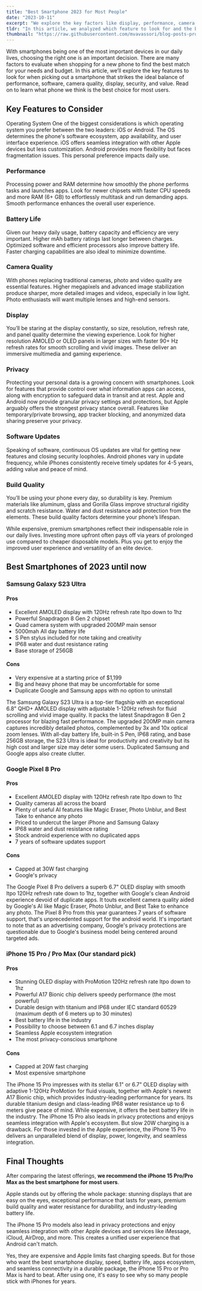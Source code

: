 ```yaml
---
title: "Best Smartphone 2023 for Most People"
date: "2023-10-11"
excerpt: "We explore the key factors like display, performance, camera quality, and privacy to consider when picking a new smartphone, then compare leading models from Apple, Samsung and Google, there's only one winner."
tldr: "In this article, we analyzed which feature to look for and the best smartphone for most people after comparing top models on criteria like display, performance, camera quality, and privacy. After reviewing offerings from Apple, Samsung and Google, we recommend the iPhone 15 Pro/Pro Max for its stunning display, exceptional speed, premium build quality, industry-leading battery life, top privacy protections, and seamless integration with Apple's ecosystem. The iPhone 15 Pro is the best smartphone overall for most people."
thumbnail: "https://raw.githubusercontent.com/mvavassori/blog-posts-product-reco/master/images/iphone-15-pro.webp"
---
```


With smartphones being one of the most important devices in our daily lives, choosing the right one is an important decision. There are many factors to evaluate when shopping for a new phone to find the best match for your needs and budget. In this article, we’ll explore the key features to look for when picking out a smartphone that strikes the ideal balance of performance, software, camera quality, display, security, and value. Read on to learn what phone we think is the best choice for most users.

## Key Features to Consider

Operating System One of the biggest considerations is which operating system you prefer between the two leaders: iOS or Android. The OS determines the phone's software ecosystem, app availability, and user interface experience. iOS offers seamless integration with other Apple devices but less customization. Android provides more flexibility but faces fragmentation issues. This personal preference impacts daily use.

### Performance

Processing power and RAM determine how smoothly the phone performs tasks and launches apps. Look for newer chipsets with faster CPU speeds and more RAM (6+ GB) to effortlessly multitask and run demanding apps. Smooth performance enhances the overall user experience.

### Battery Life

Given our heavy daily usage, battery capacity and efficiency are very important. Higher mAh battery ratings last longer between charges. Optimized software and efficient processors also improve battery life. Faster charging capabilities are also ideal to minimize downtime.

### Camera Quality

With phones replacing traditional cameras, photo and video quality are essential features. Higher megapixels and advanced image stabilization produce sharper, more detailed images and videos, especially in low light. Photo enthusiasts will want multiple lenses and high-end sensors.

### Display

You’ll be staring at the display constantly, so size, resolution, refresh rate, and panel quality determine the viewing experience. Look for higher resolution AMOLED or OLED panels in larger sizes with faster 90+ Hz refresh rates for smooth scrolling and vivid images. These deliver an immersive multimedia and gaming experience.

### Privacy

Protecting your personal data is a growing concern with smartphones. Look for features that provide control over what information apps can access, along with encryption to safeguard data in transit and at rest. Apple and Android now provide granular privacy settings and protections, but Apple arguably offers the strongest privacy stance overall. Features like temporary/private browsing, app tracker blocking, and anonymized data sharing preserve your privacy.

### Software Updates

Speaking of software, continuous OS updates are vital for getting new features and closing security loopholes. Android phones vary in update frequency, while iPhones consistently receive timely updates for 4-5 years, adding value and peace of mind.

### Build Quality

You’ll be using your phone every day, so durability is key. Premium materials like aluminum, glass and Gorilla Glass improve structural rigidity and scratch resistance. Water and dust resistance add protection from the elements. These build quality factors determine your phone’s lifespan.

While expensive, premium smartphones reflect their indispensable role in our daily lives. Investing more upfront often pays off via years of prolonged use compared to cheaper disposable models. Plus you get to enjoy the improved user experience and versatility of an elite device.

## Best Smartphones of 2023 until now

### Samsung Galaxy S23 Ultra

<CustomImage
  src="https://raw.githubusercontent.com/mvavassori/blog-posts-product-reco/master/images/samsung-galaxy-s23-ultra.webp"
  alt="Samsung Galaxy S23 Ultra"
  link="https://www.example.com"
/>

#### Pros

- Excellent AMOLED display with 120Hz refresh rate ltpo down to 1hz
- Powerful Snapdragon 8 Gen 2 chipset
- Quad camera system with upgraded 200MP main sensor
- 5000mah All day battery life
- S Pen stylus included for note taking and creativity
- IP68 water and dust resistance rating
- Base storage of 256GB

#### Cons

- Very expensive at a starting price of $1,199
- Big and heavy phone that may be uncomfortable for some
- Duplicate Google and Samsung apps with no option to uninstall

The Samsung Galaxy S23 Ultra is a top-tier flagship with an exceptional 6.8" QHD+ AMOLED display with adjustable 1-120Hz refresh for fluid scrolling and vivid image quality. It packs the latest Snapdragon 8 Gen 2 processor for blazing fast performance.
The upgraded 200MP main camera captures incredibly detailed photos, complemented by 3x and 10x optical zoom lenses. With all-day battery life, built-in S Pen, IP68 rating, and base 256GB storage, the S23 Ultra is ideal for productivity and creativity but its high cost and larger size may deter some users. Duplicated Samsung and Google apps also create clutter.

### Google Pixel 8 Pro

<CustomImage
  src="https://raw.githubusercontent.com/mvavassori/blog-posts-product-reco/master/images/google-pixel-8-pro.webp"
  alt="Google Pixel 8 Pro"
  link="https://www.example.com"
/>

#### Pros

- Excellent AMOLED display with 120Hz refresh rate ltpo down to 1hz
- Quality cameras all across the board
- Plenty of useful AI features like Magic Eraser, Photo Unblur, and Best Take to enhance any photo
- Priced to undercut the larger iPhone and Samsung Galaxy
- IP68 water and dust resistance rating
- Stock android experience with no duplicated apps
- 7 years of software updates support

#### Cons

- Capped at 30W fast charging
- Google's privacy

The Google Pixel 8 Pro delivers a superb 6.7" OLED display with smooth ltpo 120Hz refresh rate down to 1hz, together with Google's clean Android experience devoid of duplicate apps. It touts excellent camera quality aided by Google's AI like Magic Eraser, Photo Unblur, and Best Take to enhance any photo.
The Pixel 8 Pro from this year guarantees 7 years of software support, that's unprecedented support for the android world.
It's important to note that as an advertising company, Google's privacy protections are questionable due to Google's business model being centered around targeted ads.

### iPhone 15 Pro / Pro Max (Our standard pick)

<CustomImage
  src="https://raw.githubusercontent.com/mvavassori/blog-posts-product-reco/master/images/iphone-15-pro.webp"
  alt="iPhone 15 Pro"
  link="https://www.example.com"
/>

#### Pros

- Stunning OLED display with ProMotion 120Hz refresh rate ltpo down to 1hz
- Powerful A17 Bionic chip delivers speedy performance (the most powerful)
- Durable design with titanium and IP68 under IEC standard 60529 (maximum depth of 6 meters up to 30 minutes)
- Best battery life in the industry
- Possibility to choose between 6.1 and 6.7 inches display
- Seamless Apple ecosystem integration
- The most privacy-conscious smartphone

#### Cons

- Capped at 20W fast charging
- Most expensive smartphone

The iPhone 15 Pro impresses with its stellar 6.1" or 6.7" OLED display with adaptive 1-120Hz ProMotion for fluid visuals, together with Apple's newest A17 Bionic chip, which provides industry-leading performance for years. Its durable titanium design and class-leading IP68 water resistance up to 6 meters give peace of mind. While expensive, it offers the best battery life in the industry. The iPhone 15 Pro also leads in privacy protections and enjoys seamless integration with Apple's ecosystem. But slow 20W charging is a drawback. For those invested in the Apple experience, the iPhone 15 Pro delivers an unparalleled blend of display, power, longevity, and seamless integration.

## Final Thoughts

After comparing the latest offerings, **we recommend the iPhone 15 Pro/Pro Max as the best smartphone for most users**.

Apple stands out by offering the whole package: stunning displays that are easy on the eyes, exceptional performance that lasts for years, premium build quality and water resistance for durability, and industry-leading battery life.

The iPhone 15 Pro models also lead in privacy protections and enjoy seamless integration with other Apple devices and services like iMessage, iCloud, AirDrop, and more. This creates a unified user experience that Android can't match.

Yes, they are expensive and Apple limits fast charging speeds. But for those who want the best smartphone display, speed, battery life, apps ecosystem, and seamless connectivity in a durable package, the iPhone 15 Pro or Pro Max is hard to beat. After using one, it's easy to see why so many people stick with iPhones for years.
